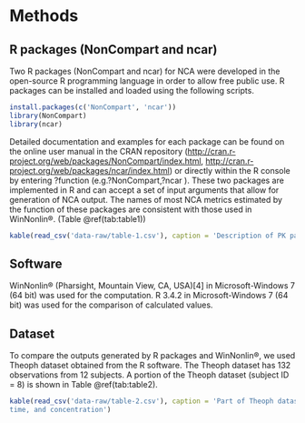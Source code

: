 # Methods

## R packages (NonCompart and ncar)

Two R packages (NonCompart and ncar) for NCA were developed in the open-source R programming language in order to allow free public use. R packages can be installed and loaded using the following scripts.

```r
install.packages(c('NonCompart', 'ncar'))
library(NonCompart)
library(ncar)
```

Detailed documentation and examples for each package can be found on the online user manual in the CRAN repository (<http://cran.r-project.org/web/packages/NonCompart/index.html>, <http://cran.r-project.org/web/packages/ncar/index.html>) or directly within the R console by entering ?function (e.g.?NonCompart,?ncar ). These two packages are implemented in R and can accept a set of input arguments that allow for generation of NCA output. The names of most NCA metrics estimated by the function of these packages are consistent with those used in WinNonlin®. (Table \@ref(tab:table1))

```r
kable(read_csv('data-raw/table-1.csv'), caption = 'Description of PK parameters of WinNonlin and the R packages')
```


## Software

WinNonlin® (Pharsight, Mountain View, CA, USA)[4] in Microsoft-Windows 7 (64 bit) was used for the computation. R 3.4.2 in Microsoft-Windows 7 (64 bit) was used for the comparison of calculated values.

## Dataset

To compare the outputs generated by R packages and WinNonlin®, we used Theoph dataset obtained from the R software. The Theoph dataset has 132 observations from 12 subjects. A portion of the Theoph dataset (subject ID = 8) is shown in Table \@ref(tab:table2).

```r
kable(read_csv('data-raw/table-2.csv'), caption = 'Part of Theoph dataset with information on key (subject),
time, and concentration')
```

